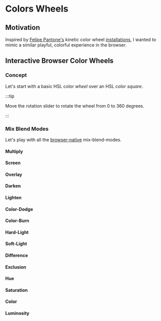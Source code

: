 # Colors Wheels

## Motivation

Inspired by [Felipe Pantone's](https://www.felipepantone.com/) kinetic color wheel [installations](https://www.instagram.com/reel/CzV_9kcoRdO/), I wanted to mimic a similar playful, colorful experience in the browser.

## Interactive Browser Color Wheels


### Concept

Let's start with a basic HSL color _wheel_ over an HSL color _square_.

:::tip

Move the rotation slider to rotate the wheel from 0 to 360 degrees.

:::

<InteractiveColorWheel />

### Mix Blend Modes

Let's play with all the [browser-native](https://developer.mozilla.org/en-US/docs/Web/CSS/mix-blend-mode) mix-blend-modes.

#### Multiply

<InteractiveColorWheel mixBlendMode="multiply" />

#### Screen

<InteractiveColorWheel mixBlendMode="screen" />

#### Overlay

<InteractiveColorWheel mixBlendMode="overlay" />

#### Darken

<InteractiveColorWheel mixBlendMode="darken" />

#### Lighten

<InteractiveColorWheel mixBlendMode="lighten" />

#### Color-Dodge

<InteractiveColorWheel mixBlendMode="color-dodge" />

#### Color-Burn

<InteractiveColorWheel mixBlendMode="color-burn" />

#### Hard-Light

<InteractiveColorWheel mixBlendMode="hard-light" />

#### Soft-Light

<InteractiveColorWheel mixBlendMode="soft-light" />

#### Difference

<InteractiveColorWheel mixBlendMode="difference" />

#### Exclusion

<InteractiveColorWheel mixBlendMode="exclusion" />


#### Hue

<InteractiveColorWheel mixBlendMode="hue" />


#### Saturation

<InteractiveColorWheel mixBlendMode="saturation" />

#### Color

<InteractiveColorWheel mixBlendMode="color" />

#### Luminosity

<InteractiveColorWheel mixBlendMode="luminosity" />
